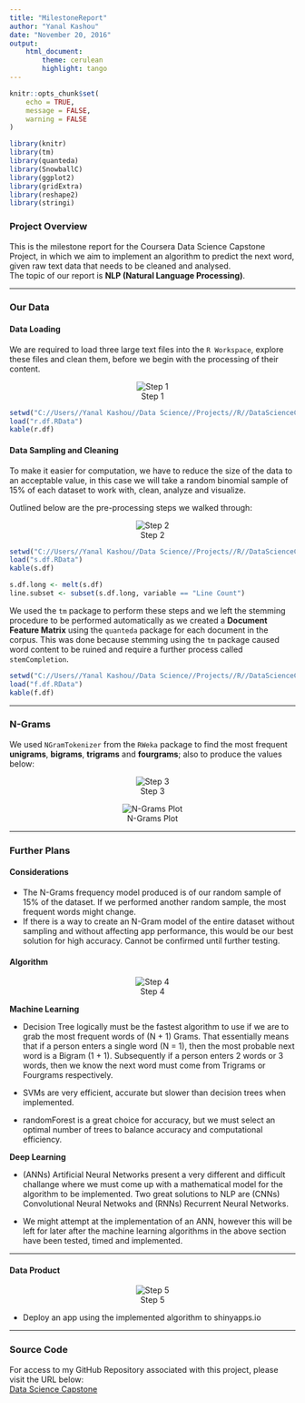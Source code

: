 ```yaml
---
title: "MilestoneReport"
author: "Yanal Kashou"
date: "November 20, 2016"
output: 
    html_document:
        theme: cerulean
        highlight: tango
---
```


```r
knitr::opts_chunk$set(
	echo = TRUE,
	message = FALSE,
	warning = FALSE
)
```
```r
library(knitr)
library(tm)
library(quanteda)
library(SnowballC)
library(ggplot2)
library(gridExtra)
library(reshape2)
library(stringi)
```

### Project Overview
This is the milestone report for the Coursera Data Science Capstone Project, in which we aim to implement an algorithm to predict the next word, given raw text data that needs to be cleaned and analysed.  
The topic of our report is **NLP (Natural Language Processing)**.

----------------------------------------------------------------------------------------

### Our Data
#### Data Loading  

We are required to load three large text files into the `R Workspace`, explore these files and clean them, before we begin with the processing of their content.  


<center>![Step 1](step1.png)</center>

```r
setwd("C://Users//Yanal Kashou//Data Science//Projects//R//DataScienceCapstone//cache")
load("r.df.RData")
kable(r.df)
```

#### Data Sampling and Cleaning

To make it easier for computation, we have to reduce the size of the data to an acceptable value, in this case we will take a random binomial sample of 15% of each dataset to work with, clean, analyze and visualize.  

Outlined below are the pre-processing steps we walked through:

<center>![Step 2](step2.png)</center>

```r
setwd("C://Users//Yanal Kashou//Data Science//Projects//R//DataScienceCapstone//cache")
load("s.df.RData")
kable(s.df)  
```
```r
s.df.long <- melt(s.df)
line.subset <- subset(s.df.long, variable == "Line Count")
```
We used the `tm` package to perform these steps and we left the stemming procedure to be performed automatically as we created a **Document Feature Matrix** using the `quanteda` package for each document in the corpus. This was done because stemming using the `tm` package caused word content to be ruined and require a further process called `stemCompletion`.

```r
setwd("C://Users//Yanal Kashou//Data Science//Projects//R//DataScienceCapstone//cache")
load("f.df.RData")
kable(f.df)
```

----------------------------------------------------------------------------------------

### N-Grams 
We used `NGramTokenizer` from the `RWeka` package to find the most frequent **unigrams**, **bigrams**, **trigrams** and **fourgrams**; also to produce the values below:

<center>![Step 3](Step3.png)</center>  


<center>![N-Grams Plot](Rplot02.png)</center>
----------------------------------------------------------------------------------------

### Further Plans

#### Considerations
* The N-Grams frequency model produced is of our random sample of 15% of the dataset. If we performed another random sample, the most frequent words might change.  
* If there is a way to create an N-Gram model of the entire dataset without sampling and without affecting app performance, this would be our best solution for high accuracy. Cannot be confirmed until further testing.  

#### Algorithm

<center>![Step 4](step4-2.png)</center>

__Machine Learning__  

* Decision Tree logically must be the fastest algorithm to use if we are to grab the most frequent words of (N + 1) Grams. That essentially means that if a person enters a single word (N = 1), then the most probable next word is a Bigram (1 + 1). Subsequently if a person enters 2 words or 3 words, then we know the next word must come from Trigrams or Fourgrams respectively.  

* SVMs are very efficient, accurate but slower than decision trees when implemented.  

* randomForest is a great choice for accuracy, but we must select an optimal number of trees to balance accuracy and computational efficiency.  

__Deep Learning__  

* (ANNs) Artificial Neural Networks present a very different and difficult challange where we must come up with a mathematical model for the algorithm to be implemented. Two great solutions to NLP are (CNNs) Convolutional Neural Netwoks and (RNNs) Recurrent Neural Networks.  

* We might attempt at the implementation of an ANN, however this will be left for later after the machine learning algorithms in the above section have been tested, timed and implemented.  
  
----------------------------------------------------------------------------------------

#### Data Product
  
<center>![Step 5](step5.png)</center>

* Deploy an app using the implemented algorithm to shinyapps.io

----------------------------------------------------------------------------------------
### Source Code
For access to my GitHub Repository associated with this project, please visit the URL below:  
[Data Science Capstone](https://github.com/ykashou92/DataScienceCapstone) 
